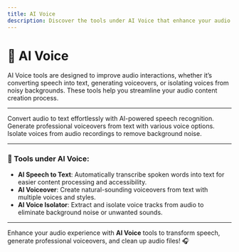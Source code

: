 ```yaml
---
title: AI Voice
description: Discover the tools under AI Voice that enhance your audio experience, including speech-to-text, voiceover generation, and isolating voices.
---
```


# 🎤 AI Voice

AI Voice tools are designed to improve audio interactions, whether it’s converting speech into text, generating voiceovers, or isolating voices from noisy backgrounds. These tools help you streamline your audio content creation process.

---

<CardGroup cols={2}>
  <Card
    title="AI Speech to Text"
    icon="square-1"
    href="https://mintlify.com/docs/ai-speech-to-text"
  >
    Convert audio to text effortlessly with AI-powered speech recognition.
  </Card>
  <Card
    title="AI Voiceover"
    icon="square-2"
    href="https://mintlify.com/docs/ai-voiceover"
  >
    Generate professional voiceovers from text with various voice options.
  </Card>
  <Card
    title="AI Voice Isolator"
    icon="square-3"
    href="https://mintlify.com/docs/ai-voice-isolator"
  >
    Isolate voices from audio recordings to remove background noise.
  </Card>
</CardGroup>

---

### 🔄 Tools under AI Voice:

- **AI Speech to Text**: Automatically transcribe spoken words into text for easier content processing and accessibility.
- **AI Voiceover**: Create natural-sounding voiceovers from text with multiple voices and styles.
- **AI Voice Isolator**: Extract and isolate voice tracks from audio to eliminate background noise or unwanted sounds.

---

Enhance your audio experience with **AI Voice** tools to transform speech, generate professional voiceovers, and clean up audio files! 🎧
